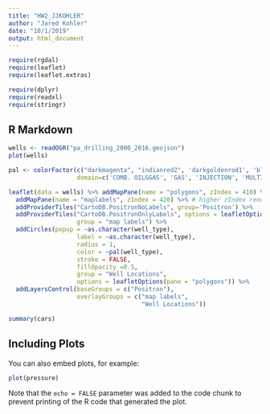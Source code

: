 ```yaml
---
title: "HW2_JJKOHLER"
author: "Jared Kohler"
date: "10/1/2019"
output: html_document
---
```


```r
require(rgdal)
require(leaflet)
require(leaflet.extras)

require(dplyr)
require(readxl)
require(stringr)
```
## R Markdown

```r
wells <- readOGR("pa_drilling_2000_2016.geojson")
plot(wells)
```


```r
pal <- colorFactor(c("darkmagenta", "indianred2", 'darkgoldenrod1', 'blue', 'orange', 'darkolivegreen4'), 
                   domain=c('COMB. OIL&GAS', 'GAS', 'INJECTION', 'MULTIPLE WELL BORE TYPE', 'OBSERVATION', 'OIL'))

leaflet(data = wells) %>% addMapPane(name = "polygons", zIndex = 410) %>% 
  addMapPane(name = "maplabels", zIndex = 420) %>% # higher zIndex rendered on top
  addProviderTiles("CartoDB.PositronNoLabels", group='Positron') %>% 
  addProviderTiles("CartoDB.PositronOnlyLabels", options = leafletOptions(pane = "maplabels"),
                   group = "map labels") %>%
  addCircles(popup = ~as.character(well_type),
                   label = ~as.character(well_type),
                   radius = 1,
                   color = ~pal(well_type),
                   stroke = FALSE, 
                   fillOpacity =0.5,
                   group = "Well Locations",
                   options = leafletOptions(pane = "polygons")) %>% 
  addLayersControl(baseGroups = c("Positron"),
                   overlayGroups = c("map labels",
                                     "Well Locations"))
```


```r
summary(cars)
```

## Including Plots

You can also embed plots, for example:

```r
plot(pressure)
```

Note that the `echo = FALSE` parameter was added to the code chunk to prevent printing of the R code that generated the plot.
